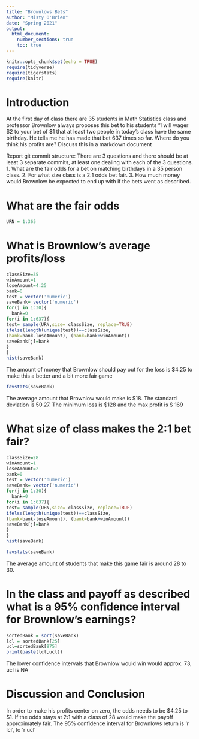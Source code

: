 ```yaml
---
title: "Brownlows Bets"
author: "Misty O'Brien"
date: "Spring 2021"
output: 
  html_document:
    number_sections: true
    toc: true
---
```


```r
knitr::opts_chunk$set(echo = TRUE)
require(tidyverse)
require(tigerstats)
require(knitr)
```


<!-- We recommend you use git branches -- create a separate branch for each major section i.e. Introduction, Methods, Results, Inferential Results, and Discussion and Conclusions - leave the YAML block untouched until the final merge where you put in your own name !-->

# Introduction

<!--In this section you explain what you are trying to show.  Where did the data come from?  What is the research or other question you are trying to answer?!-->

 At the first day of class there are 35 students in Math Statistics class and professor Brownlow always proposes this bet to his students "I will wager $2 to your bet of $1 that at least two people in today's class have  the same birthday.  He tells me he has made that bet 637 times so far. Where do you think his profits are? Discuss this in a markdown document
 
Report git commit structure:
There are 3 questions and there should be at least 3 separate commits, at least one dealing with each of the 3 questions.
1. What are the fair odds for a bet on matching birthdays in a 35 person class.
2. For what size class is a 2:1 odds bet fair.
3. How much money would Brownlow be expected to end up with if the bets went as described.

# What are the fair odds  


<!--Decide on your methods:  In this section explain the approach you will take to attack the issue --- how will you decide on a likely estimate of professor Brownlow's earnings or losses after 637 bets. Also explain how you construct a 95% confidence interval about your estimate of his winnings !-->


```r
URN = 1:365
```

# What is Brownlow's average profits/loss

```r
classSize=35
winAmount=1
loseAmount=4.25
bank=0
test = vector('numeric')
saveBank= vector('numeric')
for(j in 1:30){
  bank=0
for(i in 1:637){
test= sample(URN,size= classSize, replace=TRUE)
ifelse(length(unique(test))==classSize, 
(bank=bank-loseAmount), (bank=bank+winAmount))
saveBank[j]=bank
}
}
hist(saveBank)
```


The amount of money that Brownlow should pay out for the loss is $4.25 to make this a better and a bit more fair game

```r
favstats(saveBank)
```
The average amount that Brownlow would make is $18. The standard deviation is 50.27. The minimum loss is $128 and the max profit is $ 169

# What size of class makes the 2:1 bet fair?  
<!--Explain and display the results of your method of coming up with the estimate of professor Brownlows betting profits!-->

```r
classSize=28
winAmount=1
loseAmount=2
bank=0
test = vector('numeric')
saveBank= vector('numeric')
for(j in 1:30){
  bank=0
for(i in 1:637){
test= sample(URN,size= classSize, replace=TRUE)
ifelse(length(unique(test))==classSize, 
(bank=bank-loseAmount), (bank=bank+winAmount))
saveBank[j]=bank
}
}
hist(saveBank)
```


```r
favstats(saveBank)
```
The average amount of students that make this game fair is around 28 to 30.


# In the class and payoff as described what is a 95% confidence interval for Brownlow's earnings?
  
<!--Explain and display your method of coming up with a 95% confidence interval of  professor Brownlows winnings (or losings)-->

```r
sortedBank = sort(saveBank)
lcl = sortedBank[25]
ucl=sortedBank[975]
print(paste(lcl,ucl))
```
The lower confidence intervals that Brownlow would win would approx. 73, ucl is NA 

# Discussion and Conclusion

<!--Discussion and conclusion here.  If professor Brownlow is consistantly making or losing money how could he change his payout so that his profits center on zero?  Also discuss what size his class should be in order to have his current scheme balance at zero profit.!-->

In order to make his profits center on zero, the odds needs to be $4.25 to $1. If the odds stays at 2:1 with a class of 28 would make the payoff approximately fair. The 95% confidence interval for Brownlows return is 'r lcl', to 'r ucl'
